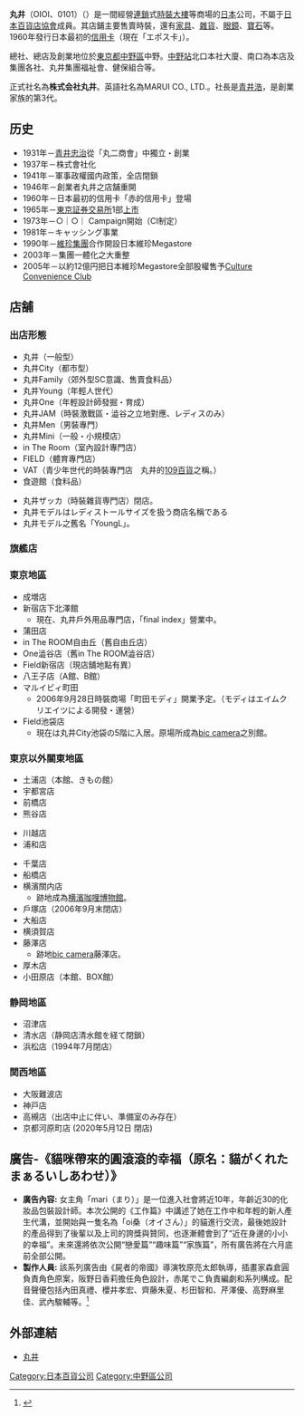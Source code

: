 {{japanese|japanese=丸井|kana=まるい|romaji=Marui}}
'''丸井'''（OIOI、0101）（{{tyo|8252}}）是一間經營[[連鎖店|連鎖]]式[[時裝大樓|時裝大樓]]等商場的[[日本|日本]]公司，不屬于[[日本百貨店協會|日本百貨店協會]]成員。其店鋪主要售賣時裝，還有[[家具|家具]]、[[雜貨|雜貨]]、[[眼鏡|眼鏡]]、[[寶石|寶石]]等。1960年發行日本最初的[[信用卡|信用卡]]（現在「エポス卡」）。

總社、總店及創業地位於[[東京都|東京都]][[中野區|中野區]]中野。[[中野站_(東京都)|中野站]]北口本社大廈、南口為本店及集團各社、丸井集團福祉會、健保組合等。

正式社名為'''株式会社丸井'''。英語社名為MARUI CO., LTD.。社長是[[青井浩|青井浩]]，是創業家族的第3代。

== 历史 ==
*1931年－[[青井忠治|青井忠治]]從「丸二商會」中獨立・創業　
*1937年－株式會社化
*1941年－軍事政權國内政策，全店閉鎖
*1946年－創業者丸井之店舗重開
*1960年－日本最初的信用卡「赤的信用卡」登場
*1965年－[[東京証券交易所|東京証券交易所]]1部[[上市|上市]]
*1973年－○｜○｜ Campaign開始（CI制定）
*1981年－キャッシング事業
*1990年－[[維珍集團|維珍集團]]合作開設日本維珍Megastore
*2003年－集團一體化之大重整
*2005年－以約12億円把日本維珍Megastore全部股權售予[[Culture_Convenience_Club|Culture Convenience Club]]

== 店舗 ==

=== 出店形態 === 
*丸井（一般型）
*丸井City（都市型）
*丸井Family（郊外型SC意識、售賣食料品）
*丸井Young（年輕人世代）
*丸井One（年輕設計師發掘・育成）
*丸井JAM（時裝激戰區・澁谷之立地對應、レディスのみ）
*丸井Men（男裝專門）
*丸井Mini（一般・小規模店）
*in The Room（室內設計專門店）
*FIELD（體育專門店）
*VAT（青少年世代的時裝專門店　丸井的[[109百貨|109百貨]]之稱。）
*食遊館（食料品）

*丸井ザッカ（時裝雜貨専門店）閉店。
*丸井モデルはレディストールサイズを扱う商店名稱である
*丸井モデル之舊名「YoungL」。

===旗艦店===

=== 東京地區 ===
*成増店
*新宿店下北澤館
** 現在、丸井戶外用品專門店，「final index」營業中。
*蒲田店
*in The ROOM自由丘（舊自由丘店）
*One澁谷店（舊in The ROOM澁谷店）
*Field新宿店（現店舖地點有異）
*八王子店（A館、B館）
*マルイビィ町田
** 2006年9月28日時裝商場「町田モディ」開業予定。（モディはエイムクリエイツによる開發・運營）
*Field池袋店
** 現在は丸井City池袋の5階に入居。原場所成為[[bic_camera|bic camera]]之別館。

=== 東京以外關東地區 ===
* 土浦店（本館、きもの館）
* 宇都宮店
* 前橋店
* 熊谷店

* 川越店
* 浦和店

* 千葉店
* 船橋店
* 横濱關内店
** 跡地成為[[横濱咖哩博物館|横濱咖哩博物館]]。
* 戶塚店（2006年9月末閉店）
* 大船店
* 横須賀店
* 藤澤店
** 跡地[[bic_camera|bic camera]]藤澤店。
* 厚木店
* 小田原店（本館、BOX館）

=== 静岡地區 ===
* 沼津店
* 清水店（静岡店清水館を経て閉鎖）
* 浜松店（1994年7月閉店）

=== 関西地區 ===
*大阪難波店
*神戸店
*高槻店（出店中止に伴い、準備室のみ存在）
*京都河原町店 (2020年5月12日 閉店)

== 廣告-《貓咪帶來的圓滾滾的幸福（原名：貓がくれたまぁるいしあわせ）》 ==
* '''廣告內容:''' 女主角「mari（まり）」是一位進入社會將近10年，年齡近30的化妝品包裝設計師。本次公開的《工作篇》中講述了她在工作中和年輕的新人產生代溝，並開始與一隻名為「oi桑（オイさん）」的貓進行交流，最後她設計的產品得到了後輩以及上司的誇獎與贊同，也逐漸體會到了“近在身邊的小小的幸福”。未來還將依次公開“戀愛篇”“趣味篇”“家族篇”，所有廣告將在六月底前全部公開。
* '''製作人員:''' 該系列廣告由《屍者的帝國》導演牧原亮太郎執導，插畫家森倉圓負責角色原案，阪野日香莉擔任角色設計，赤尾でこ負責編劇和系列構成。配音聲優包括內田真禮、櫻井孝宏、齊藤朱夏、杉田智和、芹澤優、高野麻里佳、武內駿輔等。<ref>{{Cite web|url=http://comic.qq.com/a/20170523/022902.htm|title=丸井集团系列动画广告第1弹公布 强大阵容制作_动漫_腾讯网|accessdate=2017-05-24|work=comic.qq.com|language=zh-CN}}{{Dead link}}</ref>

==外部連結==
* [http://www.0101.co.jp/ 丸井]{{Wayback|url=http://www.0101.co.jp/ |date=20201121113557 }}{{ja}}

{{日經平均指數}}
{{DEFAULTSORT:Marui}}
[[Category:日本百貨公司|Category:日本百貨公司]]
[[Category:中野區公司|Category:中野區公司]]